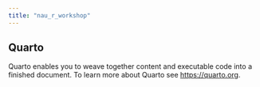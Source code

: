 ```yaml
---
title: "nau_r_workshop"
---
```


## Quarto

Quarto enables you to weave together content and executable code into a finished document. To learn more about Quarto see <https://quarto.org>.
